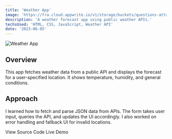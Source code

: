 ```yaml
---
title: 'Weather App'
image: 'https://fra.cloud.appwrite.io/v1/storage/buckets/questions-attachment/files/684a728b001f6fa1b971/view?project=68465b0b0011b7d2e8b0&mode=admin'
description: 'A weather forecast app using public weather APIs.'
techsUsed: 'HTML, CSS, JavaScript, Weather API'
date: '2023-06-05'
---
```


<Image
  src="https://fra.cloud.appwrite.io/v1/storage/buckets/questions-attachment/files/684a728b001f6fa1b971/view?project=68465b0b0011b7d2e8b0&mode=admin"
  alt="Weather App"
  width={1200}
  height={400}
  className="aspect-video rounded-lg"
/>

## Overview

This app fetches weather data from a public API and displays the forecast for a user-specified location. It shows temperature, humidity, and general conditions.

## Approach

I learned how to fetch and parse JSON data from APIs. The form takes user input, queries the API, and updates the UI accordingly. I also worked on error handling and fallback UI for invalid locations.

<div className="mt-6 flex gap-4">
  <Link
    href="https://github.com/Ace-Aryal/Learning_Web/tree/main/03_Javascript/projects"
    className="border-input bg-background active:bg-accent active:text-accent-foreground focus:bg-accent focus:text-accent-foreground hover:bg-accent hover:text-accent-foreground inline-flex items-center rounded-md border px-2 py-1 text-sm font-medium shadow-sm transition-colors"
  >
    <span>View Source Code</span>
  </Link>
  <Link
    href="https://ace-aryal.github.io/Learning_Web/03_Javascript/projects/weatherApp/index.html"
    className="bg-primary text-primary-foreground active:bg-primary/90 focus:bg-primary/90 hover:bg-primary/90 inline-flex h-8 items-center rounded-md px-2 py-1 text-sm font-medium shadow"
  >
    <span>Live Demo</span>
  </Link>
</div>
